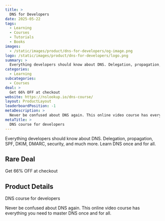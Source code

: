 ```yaml
---
title: >
  DNS for Developers
date: 2025-05-22
tags:
  - Learning
  - Courses
  - Tutorials
  - Books
images:
  - /static/images/product/dns-for-developers/og-image.png
logo: /static/images/product/dns-for-developers/logo.png
summary: >
  Everything developers should know about DNS. Delegation, propagation, SPF, DKIM, DMARC, security, and much more. Learn DNS once and for all.
categories:
  - Learning
subcategories:
  - Courses
deal: >
  Get 66% OFF at checkout
website: https://nslookup.io/dns-course/
layout: ProductLayout
leaderboardPosition: -1
metaDescription: >
  Never be confused about DNS again. This online video course has everything you need to master DNS once and for all.
metaTitle: >
  DNS course for developers
---
```

Everything developers should know about DNS. Delegation, propagation, SPF, DKIM, DMARC, security, and much more. Learn DNS once and for all.

## Rare Deal

Get 66% OFF at checkout

## Product Details

DNS course for developers

Never be confused about DNS again. This online video course has everything you need to master DNS once and for all.

